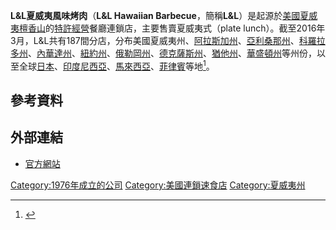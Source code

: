 {{Expand|time=2018-03-20T02:09:15+00:00}}
{{Infobox company
| name             = L&L Franchise, Inc.
| logo             = [[File:L&L_Logo.jpg|200px]]
| slogan           = The Original Hawaiian Barbecue 
| vector_logo      = 
| type             = 私人公司
| genre            =
| foundation       = 1976年
| founder          =
| location         = {{US}}[[夏威夷州|夏威夷]][[檀香山|檀香山]]
| origins          = "L&L Drive-Inn"
| key_people       = Johnson Kam <br />林志雄（Eddie Flores Jr.）<ref>{{cite web |url=http://www.chinesedaily.com/hawaii/actions_read.asp?no=34 |title=L&L聖誕派對 答謝員工和顧客 |newspaper=華人今日網 |date=2014-12-26 |accessdate=2016-04-26 |archive-date=2016-04-26 |archive-url=https://web.archive.org/web/20160426173450/http://www.chinesedaily.com/hawaii/actions_read.asp?no=34 |dead-url=no }}</ref>
| area_served      = {{US}}西部、紐約、夏威夷
| industry         = 餐廳
| products         = 夏威夷式{{link-en|盒飯式午餐|Plate lunch}}
| revenue          = 
| operating_income = 
| net_income       = 
| num_employees    = 
| parent           = 
| subsid           = 
| owner            = 
| homepage         = [http://www.hawaiianbarbecue.com hawaiianbarbecue.com]
| footnotes        = 
}}
'''L&L夏威夷風味烤肉'''（'''L&L Hawaiian Barbecue'''，簡稱'''L&L'''）是起源於[[美國|美國]][[夏威夷州|夏威夷]][[檀香山|檀香山]]的[[特許經營|特許經營]]餐廳連鎖店，主要售賣夏威夷式{{link-en|盒飯式午餐|Plate lunch}}（plate lunch）。截至2016年3月，L&L共有187間分店，分布美國夏威夷州、[[阿拉斯加州|阿拉斯加州]]、[[亞利桑那州|亞利桑那州]]、[[科羅拉多州|科羅拉多州]]、[[內華達州|內華達州]]、[[紐約州|紐約州]]、[[俄勒岡州|俄勒岡州]]、[[德克薩斯州|德克薩斯州]]、[[猶他州|猶他州]]、[[華盛頓州|華盛頓州]]等州份，以至全球[[日本|日本]]、[[印度尼西亞|印度尼西亞]]、[[馬來西亞|馬來西亞]]、[[菲律賓|菲律賓]]等地<ref>{{cite web |url=http://khon2.com/2016/03/25/ll-celebrates-40th-anniversary-with-40-cent-plate-lunches-2/ |title=L&L celebrates 40th anniversary with 40-cent plate lunches |newspaper=KHON2 |date=2016-03-25 |accessdate=2016-04-26 |archive-date=2016-08-11 |archive-url=https://web.archive.org/web/20160811035226/http://khon2.com/2016/03/25/ll-celebrates-40th-anniversary-with-40-cent-plate-lunches-2/ |dead-url=no }}</ref>。

== 參考資料 ==
{{Reflist}}

== 外部連結 ==
{{Commons category|L&L Hawaiian Barbecue}}
* [http://www.hawaiianbarbecue.com 官方網站]
{{美國連鎖快餐店}}

[[Category:1976年成立的公司|Category:1976年成立的公司]]
[[Category:美國連鎖速食店|Category:美國連鎖速食店]]
[[Category:夏威夷州|Category:夏威夷州]]